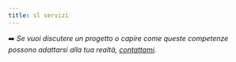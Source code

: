 ```yaml
---
title: sl servizi
---
```




➡️ *Se vuoi discutere un progetto o capire come queste competenze possono adattarsi alla tua realtà, [contattami](/contact).*

</div>